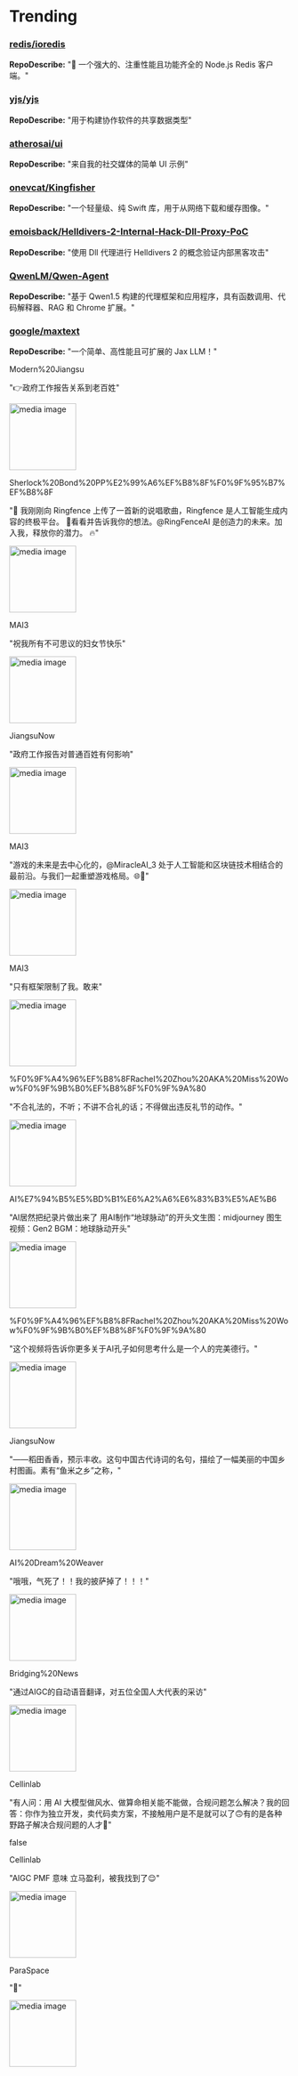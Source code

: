 
# Trending

### [redis/ioredis](https://github.com/redis/ioredis)
**RepoDescribe:** "🚀 一个强大的、注重性能且功能齐全的 Node.js Redis 客户端。"
  

### [yjs/yjs](https://github.com/yjs/yjs)
**RepoDescribe:** "用于构建协作软件的共享数据类型"
  

### [atherosai/ui](https://github.com/atherosai/ui)
**RepoDescribe:** "来自我的社交媒体的简单 UI 示例"
  

### [onevcat/Kingfisher](https://github.com/onevcat/Kingfisher)
**RepoDescribe:** "一个轻量级、纯 Swift 库，用于从网络下载和缓存图像。"
  

### [emoisback/Helldivers-2-Internal-Hack-Dll-Proxy-PoC](https://github.com/emoisback/Helldivers-2-Internal-Hack-Dll-Proxy-PoC)
**RepoDescribe:** "使用 Dll 代理进行 Helldivers 2 的概念验证内部黑客攻击"
  

### [QwenLM/Qwen-Agent](https://github.com/QwenLM/Qwen-Agent)
**RepoDescribe:** "基于 Qwen1.5 构建的代理框架和应用程序，具有函数调用、代码解释器、RAG 和 Chrome 扩展。"
  

### [google/maxtext](https://github.com/google/maxtext)
**RepoDescribe:** "一个简单、高性能且可扩展的 Jax LLM！"
  

<TwoColumnLayout>
  <div>
    <p>Modern%20Jiangsu</p>
    <p>"👉政府工作报告关系到老百姓"</p>
  </div>
  <img width="120" src="https://pbs.twimg.com/ext_tw_video_thumb/1765394341739278336/pu/img/d2WKClN6Rb5GoXLq.jpg" alt="media image" />
</TwoColumnLayout>
  

<TwoColumnLayout>
  <div>
    <p>Sherlock%20Bond%20PP%E2%99%A6%EF%B8%8F%F0%9F%95%B7%EF%B8%8F</p>
    <p>"🎵 我刚刚向 Ringfence 上传了一首新的说唱歌曲，Ringfence 是人工智能生成内容的终极平台。 🎵看看并告诉我你的想法。@RingFenceAI 是创造力的未来。加入我，释放你的潜力。 🔥"</p>
  </div>
  <img width="120" src="https://pbs.twimg.com/ext_tw_video_thumb/1765794031031005184/pu/img/Wf6wBuiIGHJUobC2.jpg" alt="media image" />
</TwoColumnLayout>
  

<TwoColumnLayout>
  <div>
    <p>MAI3</p>
    <p>"祝我所有不可思议的妇女节快乐"</p>
  </div>
  <img width="120" src="https://pbs.twimg.com/ext_tw_video_thumb/1765975316357693440/pu/img/zacGT3X7hqVXxG_p.jpg" alt="media image" />
</TwoColumnLayout>
  

<TwoColumnLayout>
  <div>
    <p>JiangsuNow</p>
    <p>"政府工作报告对普通百姓有何影响"</p>
  </div>
  <img width="120" src="https://pbs.twimg.com/ext_tw_video_thumb/1765394341739278336/pu/img/d2WKClN6Rb5GoXLq.jpg" alt="media image" />
</TwoColumnLayout>
  

<TwoColumnLayout>
  <div>
    <p>MAI3</p>
    <p>"游戏的未来是去中心化的，@MiracleAI_3 处于人工智能和区块链技术相结合的最前沿。与我们一起重塑游戏格局。🌐👾"</p>
  </div>
  <img width="120" src="https://pbs.twimg.com/ext_tw_video_thumb/1765243160920473600/pu/img/B1BtolvYIdymqG-2.jpg" alt="media image" />
</TwoColumnLayout>
  

<TwoColumnLayout>
  <div>
    <p>MAI3</p>
    <p>"只有框架限制了我。敢来"</p>
  </div>
  <img width="120" src="https://pbs.twimg.com/ext_tw_video_thumb/1765983577903370240/pu/img/OqzBKUrOW_j5BPUW.jpg" alt="media image" />
</TwoColumnLayout>
  

<TwoColumnLayout>
  <div>
    <p>%F0%9F%A4%96%EF%B8%8FRachel%20Zhou%20AKA%20Miss%20Wow%F0%9F%9B%B0%EF%B8%8F%F0%9F%9A%80</p>
    <p>"不合礼法的，不听；不讲不合礼的话；不得做出违反礼节的动作。"</p>
  </div>
  <img width="120" src="https://pbs.twimg.com/ext_tw_video_thumb/1764555253817409536/pu/img/_xUok88vP7pQbOVN.jpg" alt="media image" />
</TwoColumnLayout>
  

<TwoColumnLayout>
  <div>
    <p>AI%E7%94%B5%E5%BD%B1%E6%A2%A6%E6%83%B3%E5%AE%B6</p>
    <p>"AI居然把纪录片做出来了  用AI制作“地球脉动”的开头文生图：midjourney 图生视频：Gen2 BGM：地球脉动开头"</p>
  </div>
  <img width="120" src="https://pbs.twimg.com/ext_tw_video_thumb/1764533817115897856/pu/img/Maa8SVCA2ByqKDoB.jpg" alt="media image" />
</TwoColumnLayout>
  

<TwoColumnLayout>
  <div>
    <p>%F0%9F%A4%96%EF%B8%8FRachel%20Zhou%20AKA%20Miss%20Wow%F0%9F%9B%B0%EF%B8%8F%F0%9F%9A%80</p>
    <p>"这个视频将告诉你更多关于AI孔子如何思考什么是一个人的完美德行。"</p>
  </div>
  <img width="120" src="https://pbs.twimg.com/ext_tw_video_thumb/1764505912390418433/pu/img/x_--yKNzIzsRcoCJ.jpg" alt="media image" />
</TwoColumnLayout>
  

<TwoColumnLayout>
  <div>
    <p>JiangsuNow</p>
    <p>"——稻田香香，预示丰收。这句中国古代诗词的名句，描绘了一幅美丽的中国乡村图画。素有“鱼米之乡”之称，"</p>
  </div>
  <img width="120" src="https://pbs.twimg.com/ext_tw_video_thumb/1764494904573804544/pu/img/5X0MbnWu-GIoQzyP.jpg" alt="media image" />
</TwoColumnLayout>
  

<TwoColumnLayout>
  <div>
    <p>AI%20Dream%20Weaver</p>
    <p>"哦哦，气死了！！我的披萨掉了！！！"</p>
  </div>
  <img width="120" src="https://pbs.twimg.com/media/GICaPQqWkAA9u7C.jpg" alt="media image" />
</TwoColumnLayout>
  

<TwoColumnLayout>
  <div>
    <p>Bridging%20News</p>
    <p>"通过AIGC的自​​动语音翻译，对五位全国人大代表的采访"</p>
  </div>
  <img width="120" src="https://pbs.twimg.com/amplify_video_thumb/1764281765387186176/img/bEO7JCQU8J6f295C.jpg" alt="media image" />
</TwoColumnLayout>
  

<TwoColumnLayout>
  <div>
    <p>Cellinlab</p>
    <p>"有人问：用 AI 大模型做风水、做算命相关能不能做，合规问题怎么解决？我的回答：你作为独立开发，卖代码卖方案，不接触用户是不是就可以了🙃有的是各种野路子解决合规问题的人才🤣"</p>
  </div>
  false
</TwoColumnLayout>
  

<TwoColumnLayout>
  <div>
    <p>Cellinlab</p>
    <p>"AIGC PMF 意味 立马盈利，被我找到了😌"</p>
  </div>
  <img width="120" src="https://pbs.twimg.com/media/GH9oOZUbQAApmam.jpg" alt="media image" />
</TwoColumnLayout>
  

<TwoColumnLayout>
  <div>
    <p>ParaSpace</p>
    <p>"📢"</p>
  </div>
  <img width="120" src="https://pbs.twimg.com/ext_tw_video_thumb/1764937804323446784/pu/img/W1BonOOnl2s9vy8o.jpg" alt="media image" />
</TwoColumnLayout>
  